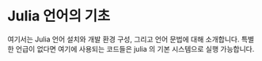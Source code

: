 # Julia 언어의 기초 {.unnumbered}

여기서는 Julia 언어 설치와 개발 환경 구성, 그리고 언어 문법에 대해 소개합니다. 특별한 언급이 없다면 여기에 사용되는 코드들은 julia 의 기본 시스템으로 실행 가능합니다.




